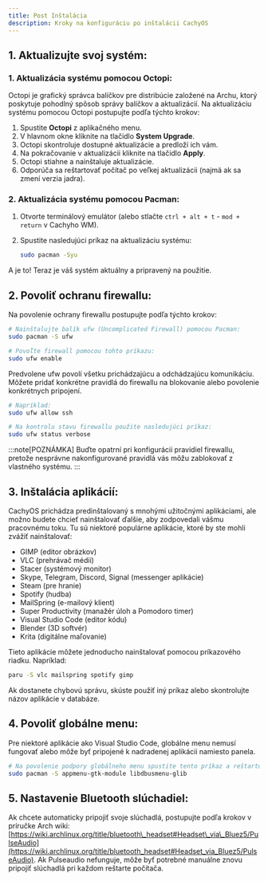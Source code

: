 ```yaml
---
title: Post Inštalácia
description: Kroky na konfiguráciu po inštalácii CachyOS
---
```



## 1\. Aktualizujte svoj systém:

### 1\. Aktualizácia systému pomocou Octopi:

Octopi je grafický správca balíčkov pre distribúcie založené na Archu, ktorý poskytuje pohodlný spôsob správy balíčkov a aktualizácií.
Na aktualizáciu systému pomocou Octopi postupujte podľa týchto krokov:

<Steps>

1. Spustite **Octopi** z aplikačného menu.
2. V hlavnom okne kliknite na tlačidlo **System Upgrade**.
3. Octopi skontroluje dostupné aktualizácie a predloží ich vám.
4. Na pokračovanie v aktualizácii kliknite na tlačidlo **Apply**.
5. Octopi stiahne a nainštaluje aktualizácie.
6. Odporúča sa reštartovať počítač po veľkej aktualizácii (najmä ak sa zmení verzia jadra).

</Steps>

### 2\. Aktualizácia systému pomocou Pacman:

<Steps>

1. Otvorte terminálový emulátor (alebo stlačte `ctrl + alt + t` - `mod + return` v Cachyho WM).
2. Spustite nasledujúci príkaz na aktualizáciu systému:

   ```sh
   sudo pacman -Syu
   ```

</Steps>

A je to! Teraz je váš systém aktuálny a pripravený na použitie.

## 2\. Povoliť ochranu firewallu:

Na povolenie ochrany firewallu postupujte podľa týchto krokov:

<Tabs>

<TabItem label="1">

```bash
# Nainštalujte balík ufw (Uncomplicated Firewall) pomocou Pacman:
sudo pacman -S ufw
```

</TabItem>
<TabItem label="2">

```bash
# Povoľte firewall pomocou tohto príkazu:
sudo ufw enable
```

</TabItem>
<TabItem label="3">

Predvolene ufw povolí všetku prichádzajúcu a odchádzajúcu komunikáciu. Môžete pridať konkrétne pravidlá do firewallu na blokovanie alebo povolenie konkrétnych pripojení.

```bash
# Napríklad:
sudo ufw allow ssh
```

</TabItem>
<TabItem label="4">

```bash
# Na kontrolu stavu firewallu použite nasledujúci príkaz:
sudo ufw status verbose
```

</TabItem>
</Tabs>

:::note[POZNÁMKA]
Buďte opatrní pri konfigurácii pravidiel firewallu, pretože nesprávne nakonfigurované pravidlá vás môžu zablokovať z vlastného systému.
:::

## 3\. Inštalácia aplikácií:

CachyOS prichádza predinštalovaný s mnohými užitočnými aplikáciami, ale možno budete chcieť nainštalovať ďalšie, aby zodpovedali vášmu pracovnému toku.
Tu sú niektoré populárne aplikácie, ktoré by ste mohli zvážiť nainštalovať:

*   GIMP (editor obrázkov)
*   VLC (prehrávač médií)
*   Stacer (systémový monitor)
*   Skype, Telegram, Discord, Signal (messenger aplikácie)
*   Steam (pre hranie)
*   Spotify (hudba)
*   MailSpring (e-mailový klient)
*   Super Productivity (manažér úloh a Pomodoro timer)
*   Visual Studio Code (editor kódu)
*   Blender (3D softvér)
*   Krita (digitálne maľovanie)

Tieto aplikácie môžete jednoducho nainštalovať pomocou príkazového riadku. Napríklad:

```sh
paru -S vlc mailspring spotify gimp
```

Ak dostanete chybovú správu, skúste použiť iný príkaz alebo skontrolujte názov aplikácie v databáze.

## 4\. Povoliť globálne menu:
Pre niektoré aplikácie ako Visual Studio Code, globálne menu nemusí fungovať alebo môže byť pripojené k nadradenej aplikácii namiesto panela.

```sh
# Na povolenie podpory globálneho menu spustite tento príkaz a reštartujte aplikáciu.
sudo pacman -S appmenu-gtk-module libdbusmenu-glib
```

## 5\. Nastavenie Bluetooth slúchadiel:
Ak chcete automaticky pripojiť svoje slúchadlá, postupujte podľa krokov v príručke Arch wiki: [https://wiki.archlinux.org/title/bluetooth\_headset#Headset\_via\_Bluez5/PulseAudio](https://wiki.archlinux.org/title/bluetooth_headset#Headset_via_Bluez5/PulseAudio). Ak Pulseaudio nefunguje, môže byť potrebné manuálne znovu pripojiť slúchadlá pri každom reštarte počítača.
